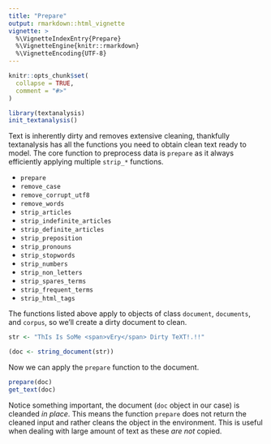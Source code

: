 ```yaml
---
title: "Prepare"
output: rmarkdown::html_vignette
vignette: >
  %\VignetteIndexEntry{Prepare}
  %\VignetteEngine{knitr::rmarkdown}
  %\VignetteEncoding{UTF-8}
---
```


```r
knitr::opts_chunk$set(
  collapse = TRUE,
  comment = "#>"
)

library(textanalysis)
init_textanalysis()
```

Text is inherently dirty and removes extensive cleaning, thankfully textanalysis has all the functions you need to obtain clean text ready to model. The core function to preprocess data is `prepare` as it always efficiently applying multiple `strip_*` functions.

- `prepare`
- `remove_case`
- `remove_corrupt_utf8`
- `remove_words`
- `strip_articles`
- `strip_indefinite_articles`
- `strip_definite_articles`
- `strip_preposition`
- `strip_pronouns`
- `strip_stopwords`
- `strip_numbers`
- `strip_non_letters`
- `strip_spares_terms`
- `strip_frequent_terms`
- `strip_html_tags`

The functions listed above apply to objects of class `document`, `documents`, and `corpus`, so we'll create a dirty document to clean.

```r
str <- "ThIs Is SoMe <span>vEry</span> Dirty TeXT!.!!"

(doc <- string_document(str))
```

Now we can apply the `prepare` function to the document.

```r
prepare(doc)
get_text(doc)
```

Notice something important, the document (`doc` object in our case) is cleanded _in place_. This means the function `prepare` does not return the cleaned input and rather cleans the object in the environment. This is useful when dealing with large amount of text as these _are not_ copied.
